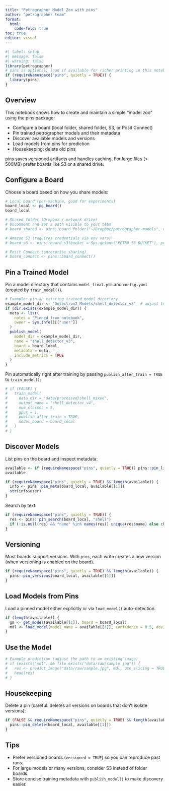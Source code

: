 ```yaml
---
title: "Petrographer Model Zoo with pins"
author: "petrographer team"
format:
  html:
    code-fold: true
toc: true
editor: visual
---
```


```r
#| label: setup
#| message: false
#| warning: false
library(petrographer)
# pins is optional; load if available for richer printing in this notebook
if (requireNamespace("pins", quietly = TRUE)) {
  library(pins)
}
```

## Overview

This notebook shows how to create and maintain a simple "model zoo" using the pins package:

- Configure a board (local folder, shared folder, S3, or Posit Connect)
- Pin trained petrographer models and their metadata
- Discover available models and versions
- Load models from pins for prediction
- Housekeeping: delete old pins

pins saves versioned artifacts and handles caching. For large files (> 500MB) prefer boards like S3 or a shared drive.

## Configure a Board

Choose a board based on how you share models:

```r
# Local board (per-machine, good for experiments)
board_local <- pg_board()
board_local
```

```r
# Shared folder (Dropbox / network drive)
# Uncomment and set a path visible to your team
# board_shared <- pins::board_folder("~/Dropbox/petrographer-models", versioned = TRUE)
```

```r
# Amazon S3 (requires credentials via env vars)
# board_s3 <- pins::board_s3(bucket = Sys.getenv("PETRO_S3_BUCKET"), prefix = "petrographer", versioned = TRUE)
```

```r
# Posit Connect (enterprise sharing)
# board_connect <- pins::board_connect()
```

## Pin a Trained Model

Pin a model directory that contains `model_final.pth` and `config.yaml` (created by `train_model()`).

```r
# Example: pin an existing trained model directory
example_model_dir <- "Detectron2_Models/shell_detector_v3"  # adjust to your model
if (dir.exists(example_model_dir)) {
  meta <- list(
    notes = "Pinned from notebook",
    owner = Sys.info()[["user"]]
  )
  publish_model(
    model_dir = example_model_dir,
    name = "shell_detector_v3",
    board = board_local,
    metadata = meta,
    include_metrics = TRUE
  )
}
```

Pin automatically right after training by passing `publish_after_train = TRUE` to `train_model()`:

```r
# if (FALSE) {
#   train_model(
#     data_dir = "data/processed/shell_mixed",
#     output_name = "shell_detector_v4",
#     num_classes = 5,
#     gpus = 1,
#     publish_after_train = TRUE,
#     model_board = board_local
#   )
# }
```

## Discover Models

List pins on the board and inspect metadata:

```r
available <- if (requireNamespace("pins", quietly = TRUE)) pins::pin_list(board_local) else character()
available
```

```r
if (requireNamespace("pins", quietly = TRUE) && length(available)) {
  info <- pins::pin_meta(board_local, available[[1]])
  str(info$user)
}
```

Search by text:

```r
if (requireNamespace("pins", quietly = TRUE)) {
  res <- pins::pin_search(board_local, "shell")
  if (!is.null(res) && "name" %in% names(res)) unique(res$name) else character()
}
```

## Versioning

Most boards support versions. With `pins`, each write creates a new version (when versioning is enabled on the board).

```r
if (requireNamespace("pins", quietly = TRUE) && length(available)) {
  pins::pin_versions(board_local, available[[1]])
}
```

## Load Models from Pins

Load a pinned model either explicitly or via `load_model()` auto-detection.

```r
if (length(available)) {
  gm <- get_model(available[[1]], board = board_local)
  mdl <- load_model(model_name = available[[1]], confidence = 0.5, device = "cpu")
}
```

## Use the Model

```r
# Example prediction (adjust the path to an existing image)
# if (exists("mdl") && file.exists("data/raw/sample.jpg")) {
#   res <- predict_image("data/raw/sample.jpg", mdl, use_slicing = TRUE)
#   head(res)
# }
```

## Housekeeping

Delete a pin (careful: deletes all versions on boards that don’t isolate versions):

```r
if (FALSE && requireNamespace("pins", quietly = TRUE) && length(available) > 0) {
  pins::pin_delete(board_local, available[[1]])
}
```

## Tips

- Prefer versioned boards (`versioned = TRUE`) so you can reproduce past runs.
- For large models or many versions, consider S3 instead of folder boards.
- Store concise training metadata with `publish_model()` to make discovery easier.
